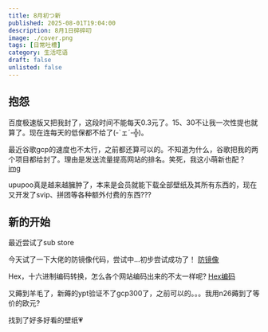 ```yaml
---
title: 8月初つ新
published: 2025-08-01T19:04:00
description: 8月1日碎碎叨
image: ./cover.png 
tags: [日常吐槽]
category: 生活呓语
draft: false
unlisted: false
---
```

 ## 抱怨

百度极速版又把我封了，这段时间不能每天0.3元了。15、30不让我一次性提也就算了。现在连每天的低保都不给了(-`ェ´-╬)。

最近谷歌gcp的速度也不太行，之前都还算可以的。不知道为什么，谷歌把我的两个项目都给封了。理由是发送流量提高网站的排名。笑死，我这小萌新也配？
[img](https://cdn.jsdelivr.net/gh/sjhxlll/fuwari-img@master/2025-08-02/google-block.png)

upupoo真是越来越臃肿了，本来是会员就能下载全部壁纸及其所有东西的，现在又开发了svip、拼团等各种额外付费的东西???






 ## 新的开始

 最近尝试了sub store

 今天试了一下大佬的防镜像代码，尝试中...初步尝试成功了！ <a class="transition link text-[var(--primary)] font-medium" target="_blank" href="https://xeonzilla.top/posts/anti_malicious_mirroring">防镜像</a>

 Hex，十六进制编码转换，怎么各个网站编码出来的不太一样呢? <a class="transition link text-[var(--primary)] font-medium" target="_blank" href="http://www.hiencode.com/hex.html">Hex编码</a>

 又薅到羊毛了，新薅的ypt验证不了gcp300了，之前可以的。。。我用n26薅到了等价的欧元?

 找到了好多好看的壁纸💗


